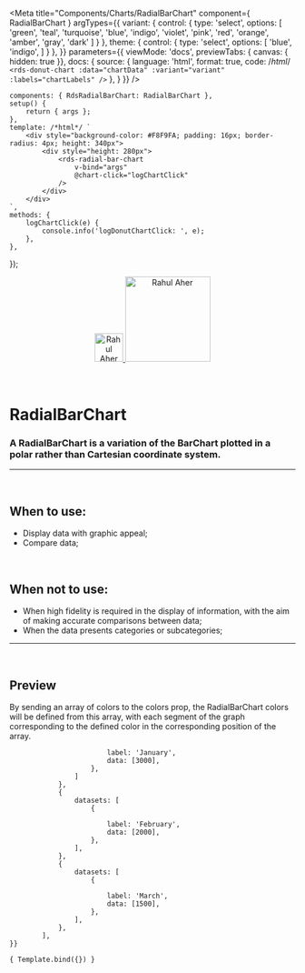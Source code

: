 
<Meta
	title="Components/Charts/RadialBarChart"
	component={ RadialBarChart }
	argTypes={{
		variant: {
			control: {
				type: 'select',
				options: [
				'green',
				'teal',
				'turquoise',
				'blue',
				'indigo',
				'violet',
				'pink',
				'red',
				'orange',
				'amber',
				'gray',
				'dark'
				]
			}
		},
		theme: {
			control: {
				type: 'select',
				options: [
				'blue',
				'indigo',
				]
			}
		},
	}}
	parameters={{
		viewMode: 'docs',
		previewTabs: { canvas: { hidden: true }},
		docs: {
			source: {
				language: 'html',
				format: true,
				code: /*html*/
`<rds-donut-chart
	:data="chartData"
	:variant="variant"
	:labels="chartLabels"
/>`
			},
		}
	}}
/>

	components: { RdsRadialBarChart: RadialBarChart },
	setup() {
		return { args };
	},
	template: /*html*/ `
		<div style="background-color: #F8F9FA; padding: 16px; border-radius: 4px; height: 340px">
			<div style="height: 280px">
				<rds-radial-bar-chart
					v-bind="args"
					@chart-click="logChartClick"
				/>
			</div>
		</div>
	`,
	methods: {
		logChartClick(e) {
			console.info('logDonutChartClick: ', e);
		},
	},
});


<div align="center" style={{display: 'flex'}}>
    <a href="https://rahulaher.netlify.app">
        <img src="https://rahulaher.netlify.app/img/logo/glyph-black-colored.svg" alt="Rahul Aher logo" width="50" />
        <img src="https://rahulaher.netlify.app/img/logo/word-black-colored.svg" alt="Rahul Aher" width="150" />
    </a>
    </a>
    </a>
</div>

<br />
<br />

# RadialBarChart

### A RadialBarChart is a variation of the BarChart plotted in a polar rather than Cartesian coordinate system.
---
<br />


## When to use:
- Display data with graphic appeal;
- Compare data;


<br />

## When not to use:
- When high fidelity is required in the display of information, with the aim of making accurate comparisons between data;
- When the data presents categories or subcategories;

---

<br />


## Preview

By sending an array of colors to the colors prop, the RadialBarChart colors will be defined
from this array, with each segment of the graph corresponding to the defined color
in the corresponding position of the array.

<Canvas>
	<Story
		name="RadialBarChart"
		args={{
			theme: 'blue',
			data: [
				{
					datasets: [
						{
							
							label: 'January',
							data: [3000],
						},
					]
				},
				{
					datasets: [
						{
							
							label: 'February',
							data: [2000],
						},
					],
				},
				{
					datasets: [
						{
							
							label: 'March',
							data: [1500],
						},
					],
				},
			],
	}}
>
	{ Template.bind({}) }
  </Story>
</Canvas>

<ArgsTable story="RadialBarChart" />

<br />